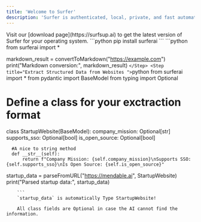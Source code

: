 ```yaml
---
title: 'Welcome to Surfer'
description: 'Surfer is authenticated, local, private, and fast automated web scraping.'
---
```


<Steps>
  <Step title="Install Surfer">
    Visit our [download page](https://surfsup.ai) to get the latest version of Surfer for your operating system.
  </Step>
  <Step title="Install Python Package">
    ```python
    pip install surferai
        ```
  </Step>
  <Step title="Convert Websites to LLM-readable data">
    ```python
    from surferai import *

markdown_result = convertToMarkdown("https://example.com")
print("Markdown conversion:", markdown_result)
        ```
  </Step>
  <Step title="Extract Structured Data from Websites ">
    ```python
    from surferai import *
from pydantic import BaseModel
from typing import Optional

# Define a class for your exctraction format
class StartupWebsite(BaseModel):
      company_mission: Optional[str] 
      supports_sso: Optional[bool]
      is_open_source: Optional[bool]

      #A nice to string method
      def __str__(self):
          return f"Company Mission: {self.company_mission}\nSupports SSO: {self.supports_sso}\nIs Open Source: {self.is_open_source}"


startup_data = parseFromURL("https://mendable.ai", StartupWebsite)
print("Parsed startup data:", startup_data)

        ```
        `startup_data` is automatically Type StartupWebsite!
        
        All class fields are Optional in case the AI cannot find the information.
  </Step>
</Steps>
